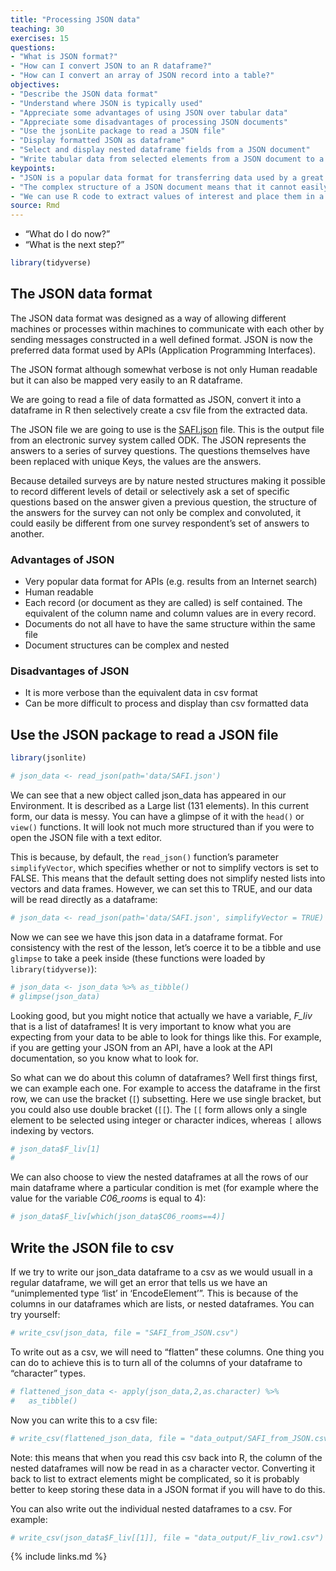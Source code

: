 ```yaml
---
title: "Processing JSON data"
teaching: 30
exercises: 15
questions:
- "What is JSON format?"
- "How can I convert JSON to an R dataframe?"
- "How can I convert an array of JSON record into a table?"
objectives:
- "Describe the JSON data format"
- "Understand where JSON is typically used"
- "Appreciate some advantages of using JSON over tabular data"
- "Appreciate some disadvantages of processing JSON documents"
- "Use the jsonLite package to read a JSON file"
- "Display formatted JSON as dataframe"
- "Select and display nested dataframe fields from a JSON document"
- "Write tabular data from selected elements from a JSON document to a csv file"
keypoints:
- "JSON is a popular data format for transferring data used by a great many Web based APIs"
- "The complex structure of a JSON document means that it cannot easily be 'flattened' into tabular data"
- "We can use R code to extract values of interest and place them in a csv file"
source: Rmd
---
```

:::: questions

- "What do I do now?"
- "What is the next step?"

::::
```r
library(tidyverse)
```

## The JSON data format

The JSON data format was designed as a way of allowing different machines or processes within machines to communicate with each other by sending messages constructed in a well defined format. JSON is now the preferred data format used by APIs (Application Programming Interfaces).

The JSON format although somewhat verbose is not only Human readable but it can also be mapped very easily to an R dataframe.

We are going to read a file of data formatted as JSON, convert it into a dataframe in R then selectively create a csv file from the extracted data.

The JSON file we are going to use is the [SAFI.json](../data/SAFI.json) file. This is the output file from an electronic survey system called ODK. The JSON represents the answers to a series of survey questions. The questions themselves have been replaced with unique Keys, the values are the answers.

Because detailed surveys are by nature nested structures making it possible to record different levels of detail or selectively ask a set of specific questions based on the answer given a previous question, the structure of the answers for the survey can not only be complex and convoluted, it could easily be different from one survey respondent's set of answers to another.

### Advantages of JSON

* Very popular data format for APIs (e.g. results from an Internet search)
* Human readable
* Each record (or document as they are called) is self contained. The equivalent of the column name and column values are in every record.
* Documents do not all have to have the same structure within the same file
* Document structures can be complex and nested

### Disadvantages of JSON

* It is more verbose than the equivalent data in csv format
* Can be more difficult to process and display than csv formatted data

## Use the JSON package to read a JSON file


```r

library(jsonlite)

# json_data <- read_json(path='data/SAFI.json')

```

We can see that a new object called json_data has appeared in our Environment. It is described as a Large list (131 elements). In this current form, our data is messy. You can have a glimpse of it with the `head()` or `view()` functions. It will look not much more structured than if you were to open the JSON file with a text editor. 

This is because, by default, the `read_json()` function's parameter `simplifyVector`, which specifies whether or not to simplify vectors is set to FALSE. This means that the default setting does not simplify nested lists into vectors and data frames. However, we can set this to TRUE, and our data will be read directly as a dataframe: 

```r

# json_data <- read_json(path='data/SAFI.json', simplifyVector = TRUE)

```


Now we can see we have this json data in a dataframe format. For consistency with the rest of
the lesson, let's coerce it to be a tibble and use `glimpse` to take a peek
inside (these functions were loaded by `library(tidyverse)`):

```r

# json_data <- json_data %>% as_tibble()
# glimpse(json_data)

```


Looking good, but you might notice that actually we have a variable, *F_liv* that is a list of dataframes! It is very important to know what you are expecting from your data to be able to look for things like this. For example, if you are getting your JSON from an API, have a look at the API documentation, so you know what to look for. 


So what can we do about this column of dataframes? Well first things first, we can example each one. For  example to access the dataframe in the first row, we can use the  bracket (`[`) subsetting. Here we use single bracket, but you could also use double bracket (`[[`). The `[[` form allows only a single element to be selected using integer or character indices, whereas `[` allows indexing by vectors. 


```r

# json_data$F_liv[1]
# 
```


We can also choose to view the nested dataframes at all the rows of our main dataframe where a particular condition is met (for example where the value for the variable *C06_rooms* is equal to 4): 


```r

# json_data$F_liv[which(json_data$C06_rooms==4)]

```

## Write the JSON file to csv

If we try to write our json_data dataframe to a csv as we would usuall in a regular dataframe, we will get an error that tells us we have an "unimplemented type 'list' in 'EncodeElement'". This is because of the columns in our dataframes which are lists, or nested dataframes. You can try yourself: 

```r

# write_csv(json_data, file = "SAFI_from_JSON.csv")

```

To write out as a csv, we will need to "flatten" these columns. One thing you can do to achieve this is to turn all of the columns of your dataframe to "character" types.   


```r

# flattened_json_data <- apply(json_data,2,as.character) %>%
#   as_tibble()

```


Now you can write this to a csv file: 

```r

# write_csv(flattened_json_data, file = "data_output/SAFI_from_JSON.csv")

```


Note: this means that when you read this csv back into R, the column of the nested dataframes will now be read in as a character vector. Converting it back to list to extract elements might be complicated, so it is probably better to keep storing these data in a JSON format if you will have to do this. 


You can also write out the individual nested dataframes to a csv. For example:


```r

# write_csv(json_data$F_liv[[1]], file = "data_output/F_liv_row1.csv")

```


{% include links.md %}
